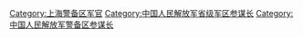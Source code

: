 [[Category:上海警备区军官|Category:上海警备区军官]]
[[Category:中国人民解放军省级军区参谋长|Category:中国人民解放军省级军区参谋长]]
[[Category:中国人民解放军警备区参谋长|Category:中国人民解放军警备区参谋长]]